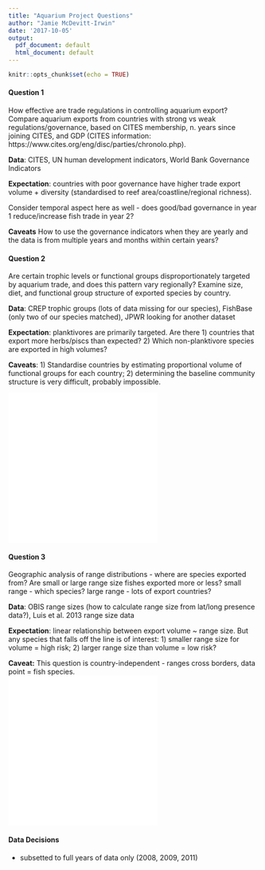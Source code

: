 ```yaml
---
title: "Aquarium Project Questions"
author: "Jamie McDevitt-Irwin"
date: '2017-10-05'
output:
  pdf_document: default
  html_document: default
---
```


```r
knitr::opts_chunk$set(echo = TRUE)
```

#### Question 1
How effective are trade regulations in controlling aquarium export? Compare aquarium exports from countries with strong vs weak regulations/governance, based on CITES membership, n. years since joining CITES, and GDP (CITES information: https://www.cites.org/eng/disc/parties/chronolo.php).

**Data**: CITES, UN human development indicators, World Bank Governance Indicators

**Expectation**: countries with poor governance have higher trade export volume + diversity (standardised to reef area/coastline/regional richness). 

Consider temporal aspect here as well - does good/bad governance in year 1 reduce/increase fish trade in year 2?

**Caveats** How to use the governance indicators when they are yearly and the data is from multiple years and months within certain years? 
  
\pagebreak  

#### Question 2

Are certain trophic levels or functional groups disproportionately targeted by aquarium trade, and does this pattern vary regionally? Examine size, diet, and functional group structure of exported species by country. 

**Data**: CREP trophic groups (lots of data missing for our species), FishBase (only two of our species matched), JPWR looking for another dataset  

**Expectation**: planktivores are primarily targeted. Are there 1) countries that export more herbs/piscs than expected? 2) Which non-planktivore species are exported in high volumes? 

**Caveats**: 1) Standardise countries by estimating proportional volume of functional groups for each country; 2) determining the baseline community structure is very difficult, probably impossible.  

![](/Users/jamiemcdevitt-irwin/Documents/Git_Repos/open-science-project/figures/trophic_by_trade_volume_2008_09_11.pdf) 
![](/Users/jamiemcdevitt-irwin/Documents/Git_Repos/open-science-project/figures/trophic_by_trade_volume_country_2008_09_11.pdf)

  
\pagebreak   

#### Question 3

Geographic analysis of range distributions - where are species exported from? Are small or large range size fishes exported more or less? small range - which species? large range - lots of export countries?

**Data**: OBIS range sizes (how to calculate range size from lat/long presence data?), Luis et al. 2013 range size data 

**Expectation**: linear relationship between export volume ~ range size. But any species that falls off the line is of interest: 1) smaller range size for volume = high risk; 2) larger range size than volume = low risk?

**Caveat:** This question is country-independent - ranges cross borders, data point = fish species.  
![](/Users/jamiemcdevitt-irwin/Documents/Git_Repos/open-science-project/figures/range_size_km_trade_volume_country_2008_09_11.pdf)  
![](/Users/jamiemcdevitt-irwin/Documents/Git_Repos/open-science-project/figures/range_size_km_trade_volume_2008_09_11.pdf)



#### Data Decisions  
* subsetted to full years of data only (2008, 2009, 2011)  